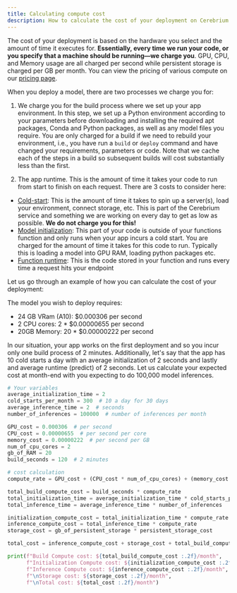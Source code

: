 ```yaml
---
title: Calculating compute cost
description: How to calculate the cost of your deployment on Cerebrium
---
```


The cost of your deployment is based on the hardware you select and the amount of time it executes for. <b>Essentially, every time we run your code, or you specify that a
machine should be running—we charge you</b>. GPU, CPU, and Memory usage are all charged per second while persistent storage is charged per GB per month. You can
view the pricing of various compute on our [pricing page](https://www.cerebrium.ai/pricing).

When you deploy a model, there are two processes we charge you for:

1. We charge you for the build process where we set up your app environment. In this step, we set up a Python environment according to your parameters before downloading and installing the required apt packages, Conda and Python packages, as well as any model files you require.
   You are only charged for a build if we need to rebuild your environment, i.e., you have run a `build` or `deploy` command and have changed your requirements, parameters or code. Note that we cache each of the steps in a build so subsequent builds will cost substantially less than the first.

2. The app runtime. This is the amount of time it takes your code to run from start to finish on each request. There are 3 costs to consider here:

- <u>Cold-start</u>: This is the amount of time it takes to spin up a server(s),
  load your environment, connect storage, etc. This is part of the Cerebrium
  service and something we are working on every day to get as low as possible.
  <b>We do not charge you for this!</b>
- <u>Model initialization</u>: This part of your code is outside of your
  functions function and only runs when your app incurs a cold start. You are
  charged for the amount of time it takes for this code to run. Typically this
  is loading a model into GPU RAM, loading python packages etc.
- <u>Function runtime</u>: This is the code stored in your function and runs
  every time a request hits your endpoint

Let us go through an example of how you can calculate the cost of your deployment:

The model you wish to deploy requires:

- 24 GB VRam (A10): $0.000306 per second
- 2 CPU cores: 2 \* $0.00000655 per second
- 20GB Memory: 20 \* $0.00000222 per second

In our situation, your app works on the first deployment and so you incur only one build process of 2 minutes. Additionally, let's say that the app has 10 cold starts a day with an average initialization of 2 seconds and lastly and average runtime (predict) of 2 seconds. Let us calculate your
expected cost at month-end with you expecting to do 100,000 model inferences.

```python
# Your variables
average_initialization_time = 2
cold_starts_per_month = 300  # 10 a day for 30 days
average_inference_time = 2  # seconds
number_of_inferences = 100000  # number of inferences per month

GPU_cost = 0.000306  # per second
CPU_cost = 0.00000655  # per second per core
memory_cost = 0.00000222  # per second per GB
num_of_cpu_cores = 2
gb_of_RAM = 20
build_seconds = 120  # 2 minutes

# cost calculation
compute_rate = GPU_cost + (CPU_cost * num_of_cpu_cores) + (memory_cost * gb_of_RAM)

total_build_compute_cost = build_seconds * compute_rate
total_initialization_time = average_initialization_time * cold_starts_per_month
total_inference_time = average_inference_time * number_of_inferences

initialization_compute_cost = total_initialization_time * compute_rate
inference_compute_cost = total_inference_time * compute_rate
storage_cost = gb_of_persistent_storage * persistent_storage_cost

total_cost = inference_compute_cost + storage_cost + total_build_compute_cost + initialization_compute_cost

print(f"Build Compute cost: ${total_build_compute_cost :.2f}/month",
      f"Initialization Compute cost: ${initialization_compute_cost :.2f}/month",
      f"Inference Compute cost: ${inference_compute_cost :.2f}/month",
      f"\nStorage cost: ${storage_cost :.2f}/month",
      f"\nTotal cost: ${total_cost :.2f}/month")
```
